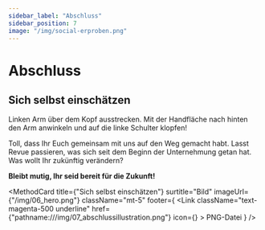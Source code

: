 ```yaml
---
sidebar_label: "Abschluss"
sidebar_position: 7
image: "/img/social-erproben.png"
---
```



# Abschluss

## Sich selbst einschätzen

Linken Arm über dem Kopf ausstrecken. Mit der Handfläche nach hinten den Arm anwinkeln und auf die linke Schulter klopfen!

Toll, dass Ihr Euch gemeinsam mit uns auf den Weg gemacht habt. Lasst Revue passieren, was sich seit dem Beginn der Unternehmung getan hat. Was wollt Ihr zukünftig verändern?

**Bleibt mutig, Ihr seid bereit für die Zukunft!**

<MethodCard
	title={"Sich selbst einschätzen"}
	surtitle="Bild"
	imageUrl={"/img/06_hero.png"}
	className="mt-5"
	footer={
		<Link
			className="text-magenta-500 underline"
			href={"pathname:///img/07_abschlussillustration.png"}
			icon={<EditIcon className="w-3 h-3 text-inherit" />}
		>
			PNG-Datei
		</Link>
	}
/>